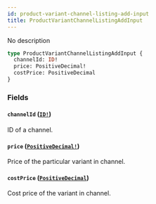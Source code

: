 ```yaml
---
id: product-variant-channel-listing-add-input
title: ProductVariantChannelListingAddInput
---
```


No description

```graphql
type ProductVariantChannelListingAddInput {
  channelId: ID!
  price: PositiveDecimal!
  costPrice: PositiveDecimal
}
```

### Fields

#### `channelId` ([`ID!`](/docs/developer/api-reference/scalars/id))

ID of a channel.

#### `price` ([`PositiveDecimal!`](/docs/developer/api-reference/scalars/positive-decimal))

Price of the particular variant in channel.

#### `costPrice` ([`PositiveDecimal`](/docs/developer/api-reference/scalars/positive-decimal))

Cost price of the variant in channel.
